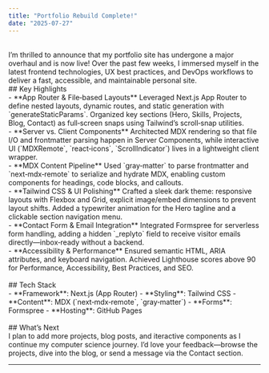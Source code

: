 ```yaml
---
title: "Portfolio Rebuild Complete!"
date: "2025-07-27"
---
```

<br />
I’m thrilled to announce that my portfolio site has undergone a major overhaul and is now live! Over the past few weeks, I immersed myself in the latest frontend technologies, UX best practices, and DevOps workflows to deliver a fast, accessible, and maintainable personal site.
<br />
## Key Highlights
<br />
- **App Router & File‑based Layouts**  
  Leveraged Next.js App Router to define nested layouts, dynamic routes, and static generation with `generateStaticParams`. Organized key sections (Hero, Skills, Projects, Blog, Contact) as full‑screen snaps using Tailwind’s scroll‑snap utilities.
<br />
- **Server vs. Client Components**  
  Architected MDX rendering so that file I/O and frontmatter parsing happen in Server Components, while interactive UI (`MDXRemote`, `react‑icons`, `ScrollIndicator`) lives in a lightweight client wrapper.
<br />
- **MDX Content Pipeline**  
  Used `gray‑matter` to parse frontmatter and `next‑mdx‑remote` to serialize and hydrate MDX, enabling custom components for headings, code blocks, and callouts.
<br />
- **Tailwind CSS & UI Polishing**  
  Crafted a sleek dark theme: responsive layouts with Flexbox and Grid, explicit image/embed dimensions to prevent layout shifts. Added a typewriter animation for the Hero tagline and a clickable section navigation menu.
<br />
- **Contact Form & Email Integration**  
  Integrated Formspree for serverless form handling, adding a hidden `_replyto` field to receive visitor emails directly—inbox‑ready without a backend.
<br />
- **Accessibility & Performance**  
  Ensured semantic HTML, ARIA attributes, and keyboard navigation. Achieved Lighthouse scores above 90 for Performance, Accessibility, Best Practices, and SEO.
<br />
<br />
## Tech Stack
<br />
- **Framework**: Next.js (App Router)  
- **Styling**: Tailwind CSS  
- **Content**: MDX (`next‑mdx‑remote`, `gray‑matter`)  
- **Forms**: Formspree  
- **Hosting**: GitHub Pages
<br />
<br />
## What’s Next
<br />
I plan to add more projects, blog posts, and iteractive components as I continue my computer science journey. I’d love your feedback—browse the projects, dive into the blog, or send a message via the Contact section.

---